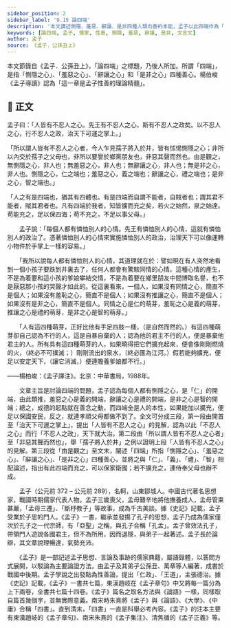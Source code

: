 ```yaml
---
sidebar_position: 2
sidebar_label: '9.15 論四端'
description: '本文講述惻隱、羞惡、辭讓、是非四種人類向善的本能，孟子以此四端作為「性善說」的基礎。'
keywords: [論四端, 孟子, 儒家, 性善, 惻隱, 羞惡, 辭讓, 是非, 文言文]
author: 孟子
source: 《孟子．公孫丑上》
---
```


<Intro>

本文節錄自《孟子．公孫丑上》，「論四端」之標題，乃後人所加。所謂「四端」，是指「惻隱之心」、「羞惡之心」、「辭讓之心」和「是非之心」四種善心。楊伯峻《孟子導讀》認為「這一章是孟子性善的理論精髓」。

</Intro>

## 📖 正文

<div className="main prose">

孟子曰：「人皆有不忍人之心。先王有不忍人之心，斯有不忍人之政矣。以不忍人之心，行不忍人之政，治天下可運之掌上。」

「所以謂人皆有不忍人之心者，今人乍見孺子將入於井，皆有怵惕惻隱之心；非所以內交於孺子之父母也，非所以要譽於鄉黨朋友也，非惡其聲而然也。由是觀之，無惻隱之心，非人也；無羞惡之心，非人也；無辭讓之心，非人也；無是非之心，非人也。惻隱之心，仁之端也；羞惡之心，義之端也；辭讓之心，禮之端也；是非之心，智之端也。」

「人之有是四端也，猶其有四體也。有是四端而自謂不能者，自賊者也；謂其君不能者，賊其君者也。凡有四端於我者，知皆擴而充之矣，若火之始然，泉之始達。苟能充之，足以保四海；苟不充之，不足以事父母。」

</div>

<Translation>

　　孟子說：「每個人都有憐恤別人的心情。先王有憐恤別人的心情，這就有憐恤別人的政治了。憑著憐恤別人的心情來實施憐恤別人的政治，治理天下可以像運轉小物件於手掌上一樣的容易。」

　　「我所以說每人都有憐恤別人的心情，其道理就在於：譬如現在有人突然地看到一個小孩子要跌到井裏去了，任何人都會有驚駭同情的心情。這種心情的產生，不是為着要和這小孩的爹娘攀結交情，不是為着要在鄉里朋友中間博取名譽，也不是厭惡那小孩的哭聲才如此的。從這裏看來，一個人，如果沒有同情之心，簡直不是個人；如果沒有羞恥之心，簡直不是個人；如果沒有推讓之心，簡直不是個人；如果沒有是非之心，簡直不是個人。同情之心是仁的萌芽，羞恥之心是義的萌芽，推讓之心是禮的萌芽，是非之心是智的萌芽。」

　　「人有這四種萌芽，正好比他有手足四肢一樣，（是自然而然的。）有這四種萌芽卻自己認為不行的人，這是自暴自棄的人；認為他的君主不行的人，便是暴棄他君主的人。所有具有這四種萌芽的人，如果曉得把它們擴充起來，便會像剛剛燃燒的火，（終必不可撲滅；）剛剛流出的泉水，（終必匯為江河。）假若能夠擴充，便足以安定天下，（讓它消滅，）便連贍養爹娘都不行。」

<p className='source'>——楊柏峻：《孟子譯注》。北京：中華書局，1988年。</p>

</Translation>

<!-- <Dictionary>
	<ol>
	</ol>
</Dictionary> -->

<Media>

<Tabs>
  <TabItem value='孟子介紹'>
    <Youtube id="lz8x5i2ZKts" />
  </TabItem>
  <TabItem value='孟子心性論'>
    <Youtube id="IpliQ6J7ZxY" />
  </TabItem>
</Tabs>

</Media>

<Appreciation>

　　文章主旨是討論四端的問題，孟子認為每個人都有惻隱之心，是「仁」的開端，由此類推，羞惡之心是義的開端，辭讓之心是禮的開端，是非之心是智的開端；總之，成德的起點就在善念之動，而四端全是人的本性，如果能加以擴充，便足以保國安民，反之，就連孝順父母都做不到了。全文可分成三段，第一段由開首至「治天下可運之掌上」，提出「人皆有不忍人之心」的見解，認為以此「不忍人之心」而行「不忍人之政」，天下就大治。第二段由「所以謂人皆有不忍人之心者」至「非惡其聲而然也」，舉「孺子將入於井」之例以證明上段「人皆有不忍人之心」的見解。第三段從「由是觀之」至文末，闡述「四端」所指「惻隱之心」、「羞惡之心」、「辭讓之心」、「是非之心」四種善心，並將之與「仁」、「義」、「禮」、「智」相配論述，指出有此四端而充之，可以保家衛國；若不擴充之，連侍奉父母也辦不成。

</Appreciation>

<Biography>

　　孟子（公元前 372 – 公元前 289），名軻，山東鄒城人。中國古代著名思想家，戰國時期儒家代表人物。孟子三歲喪父，孟母艱辛地將他撫養成人，孟母管束甚嚴，「孟母三遷」、「斷杼教子」等故事，成為千古美談。據《史記》記載，孟子受業於子思的門人。《孟子》一書，繼承並發揚了孔子的思想，孟子乃成為儒家僅次於孔子之一代宗師，有「亞聖」之稱，與孔子合稱「孔孟」。孟子曾效法孔子，帶領門人遊說各國君主，但不為所用，因而退隱，與弟子一起著述。孟子長於論辯，其文章說理暢達，氣勢充沛。

　　《孟子》是一部記述孟子思想、言論及事跡的儒家典籍，屬語錄體，以答問方式展開，以駁論為主要論證方法，由孟子及其弟子公孫丑、萬章等人編著，成書於戰國中後期。孟子學說之出發點為性善論，提出「仁政」、「王道」，主張德治。據《史記》記載，《孟子》一書共七篇，東漢趙岐在《孟子章句》中又將每一篇分為上下兩卷，全書共七篇十四卷。《孟子》篇名之取名方法與《論語》一樣，同樣取自篇首幾個字，並無實際意義。南宋時朱熹將《孟子》與《論語》、《大學》、《中庸》合稱「四書」。直到清末，「四書」一直是科舉必考內容。《孟子》的注本主要有東漢趙岐的《孟子章句》、南宋朱熹的《孟子集注》、清焦循的《孟子正義》等。

</Biography>

<!-- <Challenges>

<ChallengeItem>

<Tabs>

<TabItem value="內容討論" default>

1.  

    <Task>

    </Task>

</TabItem>

<TabItem value="作法討論">

1.  

    <Task>

    </Task>
    
</TabItem>

</Tabs>

<NoSolution />

</ChallengeItem>

</Challenges> -->
